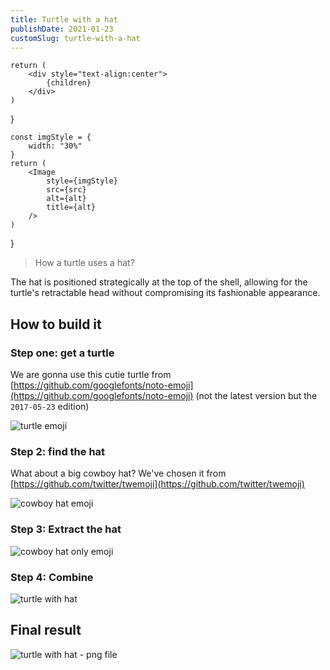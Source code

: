 ```yaml
---
title: Turtle with a hat
publishDate: 2021-01-23
customSlug: turtle-with-a-hat
---
```



    return (
        <div style="text-align:center">
            {children}
        </div>
    )
}

    const imgStyle = {
        width: "30%"
    }
    return (
        <Image
            style={imgStyle}
            src={src}
            alt={alt}
            title={alt}
        />
    )
}

> How a turtle uses a hat?

The hat is positioned strategically at the top of the shell, allowing for the turtle's retractable head without compromising its fashionable appearance.

## How to build it

### Step one: get a turtle

We are gonna use this cutie turtle from [https://github.com/googlefonts/noto-emoji](https://github.com/googlefonts/noto-emoji) (not the latest version but the `2017-05-23` edition)



<Centered>
    <Img src={Turtle} alt="turtle emoji"/>
</Centered>


### Step 2: find the hat

What about a big cowboy hat? We've chosen it from [https://github.com/twitter/twemoji](https://github.com/twitter/twemoji)


<Centered>
    <Img src={CowBoyHatEmoji} alt="cowboy hat emoji" />
</Centered>

### Step 3: Extract the hat


<Centered>
    <Img src={CowBoyHat} alt="cowboy hat only emoji" />
</Centered>

### Step 4: Combine


<Centered>
    <Img src={TurtleWithHat} alt="turtle with hat" />
</Centered>

## Final result


<Centered>
    <Img src={Imgn4n5} alt="turtle with hat - png file" />
</Centered>
